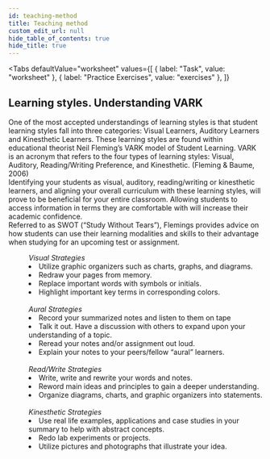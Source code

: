 ```yaml
---
id: teaching-method
title: Teaching method
custom_edit_url: null
hide_table_of_contents: true
hide_title: true
---
```



<Tabs
  defaultValue="worksheet"
  values={[
    { label: "Task", value: "worksheet" },
    { label: "Practice Exercises", value: "exercises" },
  ]}
>

<TabItem value="worksheet">

## Learning styles. Understanding VARK

One of the most accepted understandings of learning styles is that student learning styles fall into three categories: Visual Learners, Auditory Learners and Kinesthetic Learners. These learning styles are found within educational theorist Neil Fleming’s VARK model of Student Learning. VARK is an acronym that refers to the four types of learning styles: Visual, Auditory, Reading/Writing Preference, and Kinesthetic. (Fleming & Baume, 2006)  
Identifying your students as visual, auditory, reading/writing or kinesthetic learners, and aligning your overall curriculum with these learning styles, will prove to be beneficial for your entire classroom. Allowing students to access information in terms they are comfortable with will increase their academic confidence.  
Referred to as SWOT (“Study Without Tears”), Flemings provides advice on how students can use their learning modalities and skills to their advantage when studying for an upcoming test or assignment.

<dl>
  <dd>
    <em>Visual Strategies</em>
    <li>Utilize graphic organizers such as charts, graphs, and diagrams.</li>
    <li>Redraw your pages from memory.</li>
    <li>Replace important words with symbols or initials.</li>
    <li>Highlight important key terms in corresponding colors.</li>
  </dd>
  <br />
  <dd>
    <em>Aural Strategies</em>
    <li>Record your summarized notes and listen to them on tape</li>
    <li>
      Talk it out. Have a discussion with others to expand upon your
      understanding of a topic.
    </li>
    <li>Reread your notes and/or assignment out loud.</li>
    <li>Explain your notes to your peers/fellow “aural” learners.</li>
  </dd>
  <br />
  <dd>
    <em>Read/Write Strategies</em>
    <li>Write, write and rewrite your words and notes.</li>
    <li>Reword main ideas and principles to gain a deeper understanding.</li>
    <li>Organize diagrams, charts, and graphic organizers into statements.</li>
  </dd>
  <br />
  <dd>
    <em>Kinesthetic Strategies</em>
    <li>
      Use real life examples, applications and case studies in your summary to
      help with abstract concepts.
    </li>
    <li>Redo lab experiments or projects.</li>
    <li>Utilize pictures and photographs that illustrate your idea.</li>
  </dd>
</dl>

</TabItem>

<TabItem value="exercises">
  <Frame src="https://learningapps.org/watch?v=penais87n21" height="480px" />
</TabItem>

</Tabs>